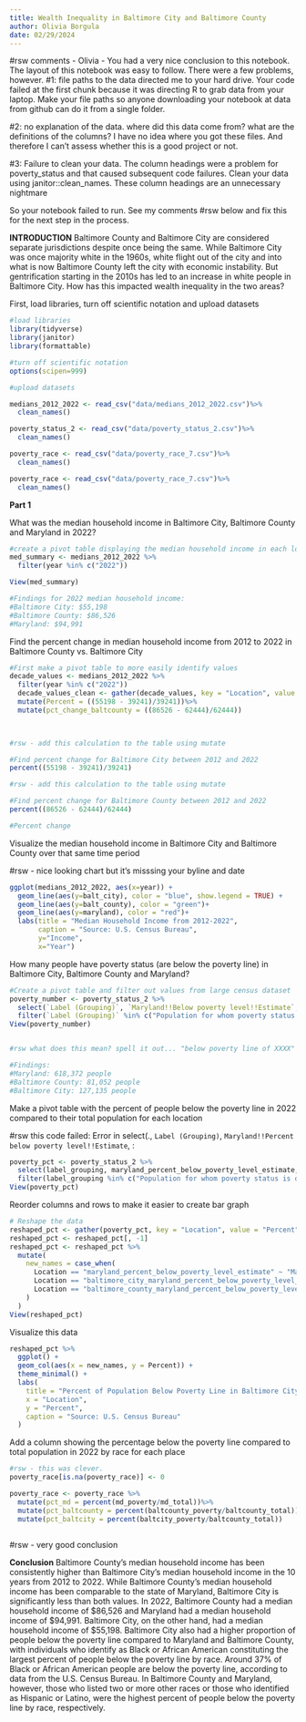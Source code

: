 ```yaml
---
title: Wealth Inequality in Baltimore City and Baltimore County
author: Olivia Borgula
date: 02/29/2024
---
```


#rsw comments - Olivia - You had a very nice conclusion to this notebook. The layout of this notebook was easy to follow. There were a few problems, however.
#1: file paths to the data directed me to your hard drive. 
Your code failed at the first chunk because it was directing R to grab data from your laptop. Make your file paths so anyone downloading your notebook at data from github can do it from a single folder.

#2: no explanation of the data. where did this data come from? what are the definitions of the columns? I have no idea where you got these files. And therefore I can't assess whether this is a good project or not.

#3: Failure to clean your data. The column headings were a problem for poverty_status and that caused subsequent code failures. Clean your data using janitor::clean_names. These column headings are an unnecessary nightmare


So your notebook failed to run. See my comments #rsw below and fix this for the next step in the process. 



**INTRODUCTION**
Baltimore County and Baltimore City are considered separate jurisdictions despite once being the same. While Baltimore City was once majority white in the 1960s, white flight out of the city and into what is now Baltimore County left the city with economic instability. But gentrification starting in the 2010s has led to an increase in white people in Baltimore City. How has this impacted wealth inequality in the two areas? 

First, load libraries, turn off scientific notation and upload datasets
```r
#load libraries
library(tidyverse)
library(janitor)
library(formattable)

#turn off scientific notation
options(scipen=999)

#upload datasets 

medians_2012_2022 <- read_csv("data/medians_2012_2022.csv")%>%
  clean_names()

poverty_status_2 <- read_csv("data/poverty_status_2.csv")%>%
  clean_names()

poverty_race <- read_csv("data/poverty_race_7.csv")%>%
  clean_names()

poverty_race <- read_csv("data/poverty_race_7.csv")%>%
  clean_names()
```

**Part 1**

What was the median household income in Baltimore City, Baltimore County and Maryland in 2022?
```r
#create a pivot table displaying the median household income in each location for 2022
med_summary <- medians_2012_2022 %>%
  filter(year %in% c("2022"))

View(med_summary)

#Findings for 2022 median household income:
#Baltimore City: $55,198
#Baltimore County: $86,526
#Maryland: $94,991
```

Find the percent change in median household income from 2012 to 2022 in Baltimore County vs. Baltimore City

```r
#First make a pivot table to more easily identify values
decade_values <- medians_2012_2022 %>% 
  filter(year %in% c("2022"))
  decade_values_clean <- gather(decade_values, key = "Location", value = "Estimate", -1)%>%
  mutate(Percent = ((55198 - 39241)/39241))%>%
  mutate(pct_change_baltcounty = ((86526 - 62444)/62444))
  


#rsw - add this calculation to the table using mutate

#Find percent change for Baltimore City between 2012 and 2022
percent((55198 - 39241)/39241)

#rsw - add this calculation to the table using mutate

#Find percent change for Baltimore County between 2012 and 2022
percent((86526 - 62444)/62444)

#Percent change

```


Visualize the median household income in Baltimore City and Baltimore County over that same time period

#rsw - nice looking chart but it's misssing your byline and date

```r
ggplot(medians_2012_2022, aes(x=year)) +
  geom_line(aes(y=balt_city), color = "blue", show.legend = TRUE) +
  geom_line(aes(y=balt_county), color = "green")+
  geom_line(aes(y=maryland), color = "red")+
  labs(title = "Median Household Income from 2012-2022", 
       caption = "Source: U.S. Census Bureau",
       y="Income",
       x="Year")
```

How many people have poverty status (are below the poverty line) in Baltimore City, Baltimore County and Maryland?

```r
#Create a pivot table and filter out values from large census dataset
poverty_number <- poverty_status_2 %>%
  select(`Label (Grouping)`, `Maryland!!Below poverty level!!Estimate`, `Baltimore County, Maryland!!Below poverty level!!Estimate`, `Baltimore city, Maryland!!Below poverty level!!Estimate`)%>%
  filter(`Label (Grouping)` %in% c("Population for whom poverty status is determined"))
View(poverty_number)


#rsw what does this mean? spell it out... "below poverty line of XXXX"

#Findings:
#Maryland: 618,372 people 
#Baltimore County: 81,052 people
#Baltimore City: 127,135 people
```

Make a pivot table with the percent of people below the poverty line in 2022 compared to their total population for each location

#rsw this code failed: Error in select(., `Label (Grouping)`, `Maryland!!Percent below poverty level!!Estimate`,  :

```r
poverty_pct <- poverty_status_2 %>%
  select(label_grouping, maryland_percent_below_poverty_level_estimate, baltimore_city_maryland_percent_below_poverty_level_estimate, baltimore_county_maryland_percent_below_poverty_level_estimate)%>%
  filter(label_grouping %in% c("Population for whom poverty status is determined"))
View(poverty_pct)
```

Reorder columns and rows to make it easier to create bar graph


```r
# Reshape the data
reshaped_pct <- gather(poverty_pct, key = "Location", value = "Percent", -1)
reshaped_pct <- reshaped_pct[, -1]
reshaped_pct <- reshaped_pct %>%
  mutate(
    new_names = case_when(
      Location == "maryland_percent_below_poverty_level_estimate" ~ "Maryland",
      Location == "baltimore_city_maryland_percent_below_poverty_level_estimate" ~ "Baltimore City",
      Location == "baltimore_county_maryland_percent_below_poverty_level_estimate" ~ "Baltimore County"
    )
  )
View(reshaped_pct)
```

Visualize this data
```r
reshaped_pct %>%
  ggplot() +
  geom_col(aes(x = new_names, y = Percent)) +
  theme_minimal() +
  labs(
    title = "Percent of Population Below Poverty Line in Baltimore City, Baltimore County, and Maryland",
    x = "Location",
    y = "Percent",
    caption = "Source: U.S. Census Bureau"
  )
```
Add a column showing the percentage below the poverty line compared to total population in 2022 by race for each place 
```r
#rsw - this was clever.
poverty_race[is.na(poverty_race)] <- 0

poverty_race <- poverty_race %>%
  mutate(pct_md = percent(md_poverty/md_total))%>%
  mutate(pct_baltcounty = percent(baltcounty_poverty/baltcounty_total))%>%
  mutate(pct_baltcity = percent(baltcity_poverty/baltcounty_total))
  
```

#rsw - very good conclusion

**Conclusion**
Baltimore County's median household income has been consistently higher than Baltimore City's median household income in the 10 years from 2012 to 2022. While Baltimore County's median household income has been comparable to the state of Maryland, Baltimore City is significantly less than both values. In 2022, Baltimore County had a median household income of $86,526 and Maryland had a median household income of $94,991. Baltimore City, on the other hand, had a median household income of $55,198. Baltimore City also had a higher proportion of people below the poverty line compared to Maryland and Baltimore County, with individuals who identify as Black or African American constituting the largest percent of people below the poverty line by race. Around 37% of Black or African American people are below the poverty line, according to data from the U.S. Census Bureau. In Baltimore County and Maryland, however, those who listed two or more other races or those who identified as Hispanic or Latino, were the highest percent of people below the poverty line by race, respectively.
